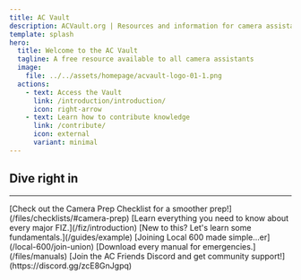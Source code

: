 ```yaml
---
title: AC Vault
description: ACVault.org | Resources and information for camera assistants and other crew.
template: splash
hero:
  title: Welcome to the AC Vault
  tagline: A free resource available to all camera assistants
  image:
    file: ../../assets/homepage/acvault-logo-01-1.png
  actions:
    - text: Access the Vault
      link: /introduction/introduction/
      icon: right-arrow
    - text: Learn how to contribute knowledge
      link: /contribute/
      icon: external
      variant: minimal
---
```



## Dive right in
<hr/>
<CardGrid stagger>
	<Card title="Camera Prep Checklist" icon="seti:wgt">
		[Check out the Camera Prep Checklist for a smoother prep!](/files/checklists/#camera-prep)
	</Card>
	<Card title="Focus Iris Zoom" icon="laptop">
		[Learn everything you need to know about every major FIZ.](/fiz/introduction)
	</Card>
	<Card title="A Beginner's Guide" icon="open-book">
		[New to this? Let's learn some fundamentals.](/guides/example)
	</Card>
	<Card title="Join the Union" icon="rocket">
		[Joining Local 600 made simple...er](/local-600/join-union)
	</Card>
    <Card title="All the Manuals" icon="information">
		[Download every manual for emergencies.](/files/manuals)
	</Card>
    <Card title="Join the Discord" icon="discord">
		[Join the AC Friends Discord and get community support!](https://discord.gg/zcE8GnJgpq)
	</Card>
</CardGrid>
